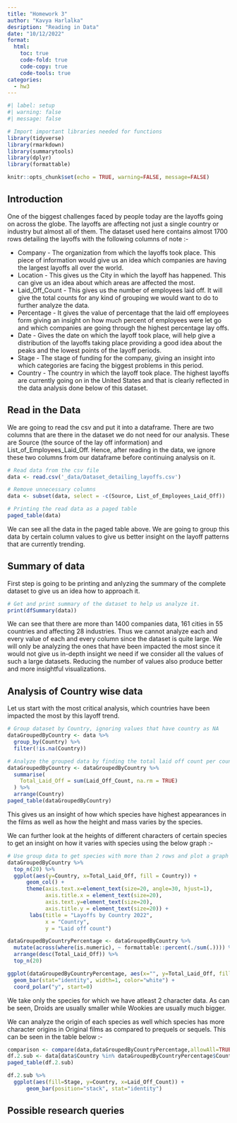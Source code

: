 ```yaml
---
title: "Homework 3"
author: "Kavya Harlalka"
desription: "Reading in Data"
date: "10/12/2022"
format:
  html:
    toc: true
    code-fold: true
    code-copy: true
    code-tools: true
categories:
  - hw3
---
```


```r
#| label: setup
#| warning: false
#| message: false

# Import important libraries needed for functions
library(tidyverse)
library(rmarkdown)
library(summarytools)
library(dplyr)
library(formattable)

knitr::opts_chunk$set(echo = TRUE, warning=FALSE, message=FALSE)
```

## Introduction

One of the biggest challenges faced by people today are the layoffs going on across the globe. The layoffs are affecting not just a single country or industry but almost all of them. The dataset used here contains almost 1700 rows detailing the layoffs with the following columns of note :-

* Company - The organization from which the layoffs took place. This piece of information would give us an idea which companies are having the largest layoffs all over the world.
* Location - This gives us the City in which the layoff has happened. This can give us an idea about which areas are affected the most.
* Laid_Off_Count - This gives us the number of employees laid off. It will give the total counts for any kind of grouping we would want to do to further analyze the data.
* Percentage - It gives the value of percentage that the laid off employees form giving an insight on how much percent of employees were let go and which companies are going through the highest percentage lay offs.
* Date - Gives the date on which the layoff took place, will help give a distribution of the layoffs taking place providing a good idea about the peaks and the lowest points of the layoff periods.
* Stage - The stage of funding for the company, giving an insight into which categories are facing the biggest problems in this period.
* Country - The country in which the layoff took place. The highest layoffs are currently going on in the United States and that is clearly reflected in the data analysis done below of this dataset.

## Read in the Data

We are going to read the csv and put it into a dataframe. There are two columns that are there in the dataset we do not need for our analysis. These are Source (the source of the lay off information) and List_of_Employees_Laid_Off. Hence, after reading in the data, we ignore these two columns from our dataframe before continuing analysis on it.

```r
# Read data from the csv file
data <- read.csv('_data/Dataset_detailing_layoffs.csv')

# Remove unnecessary columns
data <- subset(data, select = -c(Source, List_of_Employees_Laid_Off))

# Printing the read data as a paged table
paged_table(data)
```

We can see all the data in the paged table above. We are going to group this data by certain column values to give us better insight on the layoff patterns that are currently trending.

## Summary of data

First step is going to be printing and anlyzing the summary of the complete dataset to give us an idea how to approach it.

```r
# Get and print summary of the dataset to help us analyze it.
print(dfSummary(data))
```

We can see that there are more than 1400 companies data, 161 cities in 55 countries and affecting 28 industries. Thus we cannot analyze each and every value of each and every column since the dataset is quite large. We will only be analyzing the ones that have been impacted the most since it would not give us in-depth insight we need if we consider all the values of such a large datasets. Reducing the number of values also produce better and more insightful visualizations.

## Analysis of Country wise data

Let us start with the most critical analysis, which countries have been impacted the most by this layoff trend.

```r
# Group dataset by Country, ignoring values that have country as NA
dataGroupedByCountry <- data %>%
  group_by(Country) %>% 
  filter(!is.na(Country))

# Analyze the grouped data by finding the total laid off count per country
dataGroupedByCountry <- dataGroupedByCountry %>%
  summarise(
    Total_Laid_Off = sum(Laid_Off_Count, na.rm = TRUE)
  ) %>%
  arrange(Country)
paged_table(dataGroupedByCountry)

```

This gives us an insight of how which species have highest appearances in the films as well as how the height and mass varies by the species.

We can further look at the heights of different characters of certain species to get an insight on how it varies with species using the below graph :-

```r
# Use group data to get species with more than 2 rows and plot a graph that shows relation between species and their height
dataGroupedByCountry %>%
  top_n(20) %>%
  ggplot(aes(y=Country, x=Total_Laid_Off, fill = Country)) +
      geom_col() +
      theme(axis.text.x=element_text(size=20, angle=30, hjust=1),
            axis.title.x = element_text(size=20),
            axis.text.y=element_text(size=20),
            axis.title.y = element_text(size=20)) +
       labs(title = "Layoffs by Country 2022",
            x = "Country", 
            y = "Laid off count")

dataGroupedByCountryPercentage <- dataGroupedByCountry %>%
  mutate(across(where(is.numeric), ~ formattable::percent(./sum(.)))) %>%
  arrange(desc(Total_Laid_Off)) %>%
  top_n(20)

ggplot(dataGroupedByCountryPercentage, aes(x="", y=Total_Laid_Off, fill=Country)) +
  geom_bar(stat="identity", width=1, color="white") +
  coord_polar("y", start=0)

```

We take only the species for which we have atleast 2 character data. As can be seen, Droids are usually smaller while Wookies are usually much bigger.

We can analyze the origin of each species as well which species has more character origins in Original films as compared to prequels or sequels. This can be seen in the table below :-

```r
comparison <- compare(data,dataGroupedByCountryPercentage,allowAll=TRUE)
df.2.sub <- data[data$Country %in% dataGroupedByCountryPercentage$Country,]
paged_table(df.2.sub)

df.2.sub %>%
  ggplot(aes(fill=Stage, y=Country, x=Laid_Off_Count)) + 
      geom_bar(position="stack", stat="identity")

```

## Possible research queries
